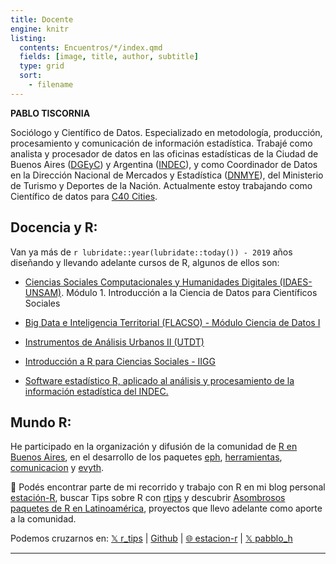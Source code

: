 ```yaml
---
title: Docente
engine: knitr
listing:
  contents: Encuentros/*/index.qmd
  fields: [image, title, author, subtitle]
  type: grid
  sort:
    - filename
---
```


**PABLO TISCORNIA**

Sociólogo y Científico de Datos. Especializado en metodología, producción, procesamiento y comunicación de información estadística. Trabajé como analista y procesador de datos en las oficinas estadísticas de la Ciudad de Buenos Aires ([DGEyC](https://www.estadisticaciudad.gob.ar/eyc/)) y Argentina ([INDEC](https://www.indec.gob.ar/)), y como Coordinador de Datos en la Dirección Nacional de Mercados y Estadística ([DNMYE](https://www.yvera.tur.ar/sinta/)), del Ministerio de Turismo y Deportes de la Nación. Actualmente estoy trabajando como Científico de datos para [C40 Cities](https://www.c40.org/).

## Docencia y R:

Van ya más de `r lubridate::year(lubridate::today()) - 2019` años diseñando y llevando adelante cursos de R, algunos de ellos son:

-   [Ciencias Sociales Computacionales y Humanidades Digitales (IDAES-UNSAM)](https://noticias.unsam.edu.ar/wp-content/uploads/2022/02/Cs-Computacionales-dga2022.pdf). Módulo 1. Introducción a la Ciencia de Datos para Científicos Sociales

-   [Big Data e Inteligencia Territorial (FLACSO) - Módulo Ciencia de Datos I](https://www.flacso.org.ar/formacion-academica/big-data-e-inteligencia-territorial/)

-   [Instrumentos de Análisis Urbanos II (UTDT)](https://tuqmano.github.io/geo_utdt/index.html)

-   [Introducción a R para Ciencias Sociales - IIGG](https://pablotis.github.io/r_iigg/)

-   [Software estadístico R, aplicado al análisis y procesamiento de la información estadística del INDEC.](https://github.com/pablotis/Curso_R_INDEC)

## Mundo R:

He participado en la organización y difusión de la comunidad de [R en Buenos Aires](https://renbaires.github.io/), en el desarrollo de los paquetes [eph](https://holatam.github.io/eph/), [herramientas](https://dnme-minturdep.r-universe.dev/herramientas), [comunicacion](https://dnme-minturdep.r-universe.dev/comunicacion) y [evyth](https://dnme-minturdep.r-universe.dev/evyth).

📝 Podés encontrar parte de mi recorrido y trabajo con R en mi blog personal [estación-R](https://estacion-r.netlify.app/), buscar Tips sobre R con [rtips](https://twitter.com/r_tipss) y descubrir [Asombrosos paquetes de R en Latinoamérica](https://github.com/pablotis/asombrosos-paquetes-r-latinoamerica), proyectos que llevo adelante como aporte a la comunidad.

Podemos cruzarnos en: [𝕏 r_tips](https://twitter.com/r_tips) \| [Github](https://github.com/pablotis) \| [🌐 estacion-r](https://estacion-r.netlify.app/) \| [𝕏 pabblo_h](https://twitter.com/pabblo_h)

------------------------------------------------------------------------
